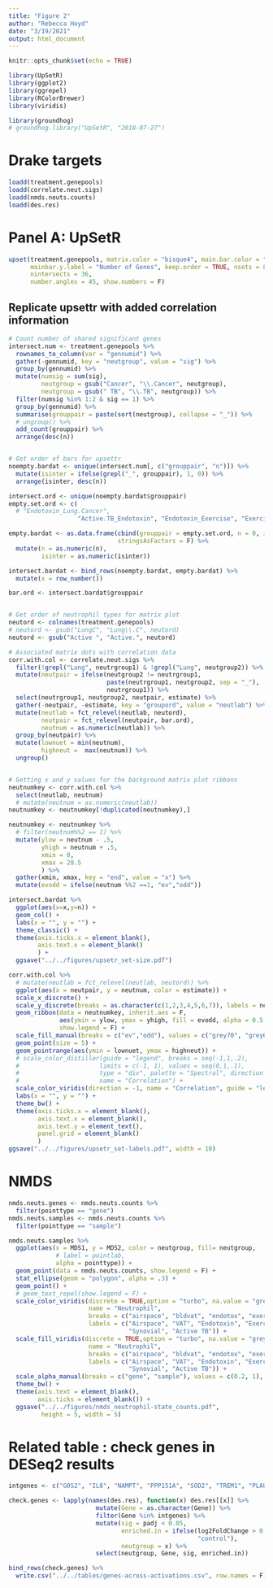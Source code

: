 ```yaml
---
title: "Figure 2"
author: "Rebecca Hoyd"
date: "3/19/2021"
output: html_document
---
```


```r
knitr::opts_chunk$set(echo = TRUE)

library(UpSetR)
library(ggplot2)
library(ggrepel)
library(RColorBrewer)
library(viridis)

library(groundhog)
# groundhog.library("UpSetR", "2018-07-27")
```

# Drake targets

```r
loadd(treatment.genepools)
loadd(correlate.neut.sigs)
loadd(nmds.neuts.counts)
loadd(des.res)
```

# Panel A: UpSetR

```r
upset(treatment.genepools, matrix.color = "bisque4", main.bar.color = "bisque4", 
      mainbar.y.label = "Number of Genes", keep.order = TRUE, nsets = 8,empty.intersections = T,
      nintersects = 36,
      number.angles = 45, show.numbers = F)
```

## Replicate upsettr with added correlation information

```r
# Count number of shared significant genes
intersect.num <- treatment.genepools %>%
  rownames_to_column(var = "gennumid") %>%
  gather(-gennumid, key = "neutgroup", value = "sig") %>%
  group_by(gennumid) %>%
  mutate(numsig = sum(sig),
         neutgroup = gsub("Cancer", "\\.Cancer", neutgroup),
         neutgroup = gsub(" TB", "\\.TB", neutgroup)) %>%
  filter(numsig %in% 1:2 & sig == 1) %>%
  group_by(gennumid) %>%
  summarise(grouppair = paste(sort(neutgroup), collapse = "_")) %>%
  # ungroup() %>%
  add_count(grouppair) %>%
  arrange(desc(n))


# Get order of bars for upsettr
noempty.bardat <- unique(intersect.num[, c("grouppair", "n")]) %>%
  mutate(isinter = ifelse(grepl("_", grouppair), 1, 0)) %>%
  arrange(isinter, desc(n))

intersect.ord <- unique(noempty.bardat$grouppair)
empty.set.ord <- c(
  # "Endotoxin_Lung.Cancer",
                   "Active.TB_Endotoxin", "Endotoxin_Exercise", "Exercise_Sepsis", "Exercise_Synovial")

empty.bardat <- as.data.frame(cbind(grouppair = empty.set.ord, n = 0, isinter = 1),
                              stringsAsFactors = F) %>%
  mutate(n = as.numeric(n),
         isinter = as.numeric(isinter))

intersect.bardat <- bind_rows(noempty.bardat, empty.bardat) %>%
  mutate(x = row_number())

bar.ord <- intersect.bardat$grouppair


# Get order of neutrophil types for matrix plot
neutord <- colnames(treatment.genepools)
# neutord <- gsub("LungC", "Lung\\.C", neutord)
neutord <- gsub("Active ", "Active.", neutord)

# Associated matrix dots with correlation data
corr.with.col <- correlate.neut.sigs %>%
  filter(!grepl("Lung", neutrgroup1) & !grepl("Lung", neutgroup2)) %>%
  mutate(neutpair = ifelse(neutgroup2 != neutrgroup1,
                           paste(neutrgroup1, neutgroup2, sep = "_"),
                           neutrgroup1)) %>%
  select(neutrgroup1, neutgroup2, neutpair, estimate) %>%
  gather(-neutpair, -estimate, key = "groupord", value = "neutlab") %>%
  mutate(neutlab = fct_relevel(neutlab, neutord),
         neutpair = fct_relevel(neutpair, bar.ord),
         neutnum = as.numeric(neutlab)) %>%
  group_by(neutpair) %>%
  mutate(lownuet = min(neutnum),
         highneut =  max(neutnum)) %>%
  ungroup()


# Getting x and y values for the background matrix plot ribbons
neutnumkey <- corr.with.col %>%
  select(neutlab, neutnum) 
  # mutate(neutnum = as.numeric(neutlab))
neutnumkey <- neutnumkey[!duplicated(neutnumkey),]

neutnumkey <- neutnumkey %>%
  # filter(neutnum%%2 == 1) %>%
  mutate(ylow = neutnum - .5,
         yhigh = neutnum + .5,
         xmin = 0,
         xmax = 28.5
         ) %>%
  gather(xmin, xmax, key = "end", value = "x") %>%
  mutate(evodd = ifelse(neutnum %%2 ==1, "ev","odd"))
```



```r
intersect.bardat %>%
  ggplot(aes(x=x,y=n)) +
  geom_col() +
  labs(x = "", y = "") +
  theme_classic() +
  theme(axis.ticks.x = element_blank(),
        axis.text.x = element_blank()
        ) +
  ggsave("../../figures/upsetr_set-size.pdf")
```

```r
corr.with.col %>%
  # mutate(neutlab = fct_relevel(neutlab, neutord)) %>%
  ggplot(aes(x = neutpair, y = neutnum, color = estimate)) +
  scale_x_discrete() +
  scale_y_discrete(breaks = as.character(c(1,2,3,4,5,6,7)), labels = neutord) + # if include LC, 8 breaks
  geom_ribbon(data = neutnumkey, inherit.aes = F,
              aes(ymin = ylow, ymax = yhigh, fill = evodd, alpha = 0.5, x = x, group = neutlab),
              show.legend = F) +
  scale_fill_manual(breaks = c("ev","odd"), values = c("grey70", "grey60")) +
  geom_point(size = 5) +
  geom_pointrange(aes(ymin = lownuet, ymax = highneut)) +
  # scale_color_distiller(guide = "legend", breaks = seq(-1,1,.2), 
  #                      limits = c(-1, 1), values = seq(0,1,.1),
  #                      type = "div", palette = "Spectral", direction = 1,
  #                      name = "Correlation") +
  scale_color_viridis(direction = -1, name = "Correlation", guide = "legend") +
  labs(x = "", y = "") +
  theme_bw() +
  theme(axis.ticks.x = element_blank(),
        axis.text.x = element_blank(),
        axis.text.y = element_text(),
        panel.grid = element_blank()
        ) 
ggsave("../../figures/upsetr_set-labels.pdf", width = 10)
```


# NMDS

```r

nmds.neuts.genes <- nmds.neuts.counts %>%
  filter(pointtype == "gene")
nmds.neuts.samples <- nmds.neuts.counts %>%
  filter(pointtype == "sample")

nmds.neuts.samples %>%
  ggplot(aes(x = MDS1, y = MDS2, color = neutgroup, fill= neutgroup,
             # label = pointlab, 
             alpha = pointtype)) +
  geom_point(data = nmds.neuts.counts, show.legend = F) +
  stat_ellipse(geom = "polygon", alpha = .3) +
  geom_point() +
  # geom_text_repel(show.legend = F) +
  scale_color_viridis(discrete = TRUE,option = "turbo", na.value = "grey66",
                      name = "Neutrophil",
                      breaks = c("airspace", "bldvat", "endotox", "exercise", "sepsis", "syno", "tb"),
                      labels = c("Airspace", "VAT", "Endotoxin", "Exercise", "Sepsis", 
                                 "Synovial", "Active TB")) +
  scale_fill_viridis(discrete = TRUE,option = "turbo", na.value = "grey66",
                      name = "Neutrophil",
                      breaks = c("airspace", "bldvat", "endotox", "exercise", "sepsis", "syno", "tb"),
                      labels = c("Airspace", "VAT", "Endotoxin", "Exercise", "Sepsis", 
                                 "Synovial", "Active TB")) +
  scale_alpha_manual(breaks = c("gene", "sample"), values = c(0.2, 1), guide = FALSE)+
  theme_bw() +
  theme(axis.text = element_blank(),
        axis.ticks = element_blank()) +
  ggsave("../../figures/nmds_neutrophil-state_counts.pdf",
         height = 5, width = 5)
```

# Related table : check genes in DESeq2 results

```r
intgenes <- c("G0S2", "IL8", "NAMPT", "PPP151A", "SOD2", "TREM1", "PLAUR", "PTGS2")

check.genes <- lapply(names(des.res), function(x) des.res[[x]] %>% 
                        mutate(Gene = as.character(Gene)) %>%
                        filter(Gene %in% intgenes) %>%
                        mutate(sig = padj < 0.05,
                               enriched.in = ifelse(log2FoldChange > 0, "treatment",
                                                    "control"),
                               neutgroup = x) %>%
                        select(neutgroup, Gene, sig, enriched.in))

bind_rows(check.genes) %>%
  write.csv("../../tables/genes-across-activations.csv", row.names = F)
```
